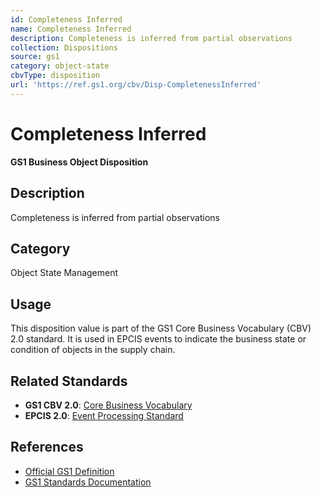 ```yaml
---
id: Completeness Inferred
name: Completeness Inferred
description: Completeness is inferred from partial observations
collection: Dispositions
source: gs1
category: object-state
cbvType: disposition
url: 'https://ref.gs1.org/cbv/Disp-CompletenessInferred'
---
```

# Completeness Inferred

**GS1 Business Object Disposition**

## Description

Completeness is inferred from partial observations

## Category

Object State Management

## Usage

This disposition value is part of the GS1 Core Business Vocabulary (CBV) 2.0 standard. It is used in EPCIS events to indicate the business state or condition of objects in the supply chain.

## Related Standards

- **GS1 CBV 2.0**: [Core Business Vocabulary](https://ref.gs1.org/standards/cbv/)
- **EPCIS 2.0**: [Event Processing Standard](https://ref.gs1.org/standards/epcis/)

## References

- [Official GS1 Definition](https://ref.gs1.org/cbv/Disp-CompletenessInferred)
- [GS1 Standards Documentation](https://www.gs1.org/standards)
